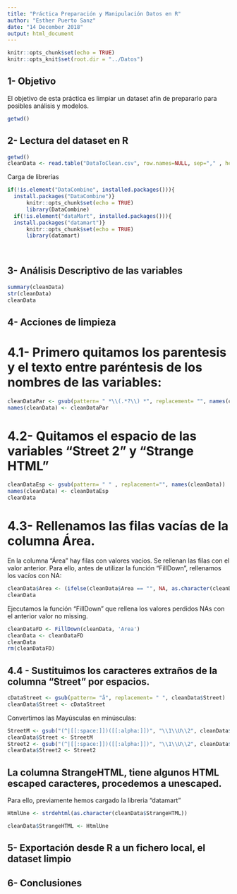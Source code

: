```yaml
---
title: "Práctica Preparación y Manipulación Datos en R"
author: "Esther Puerto Sanz"
date: "14 December 2018"
output: html_document
---
```


```r
knitr::opts_chunk$set(echo = TRUE)
knitr::opts_knit$set(root.dir = "../Datos")
```

## 1- Objetivo

El objetivo de esta práctica es limpiar un dataset afin de prepararlo para posibles análisis y modelos.

```r
getwd()
```

## 2- Lectura del dataset en R

```r
getwd()
cleanData <- read.table("DataToClean.csv", row.names=NULL, sep="," , header = TRUE, fill=TRUE, check.names = FALSE, encoding= "UTF-8")

```

Carga de librerias

```r
if(!is.element("DataCombine", installed.packages())){
  install.packages("DataCombine")}
      knitr::opts_chunk$set(echo = TRUE)
      library(DataCombine)
  if(!is.element("dataMart", installed.packages())){
  install.packages("datamart")}
      knitr::opts_chunk$set(echo = TRUE)
      library(datamart)    
      
      
```



## 3- Análisis Descriptivo de las variables

```r
summary(cleanData)
str(cleanData)
cleanData
```


## 4- Acciones de limpieza

# 4.1- Primero quitamos los parentesis y el texto entre paréntesis de los nombres de las variables:
  
```r
cleanDataPar <- gsub(pattern= " *\\(.*?\\) *", replacement= "", names(cleanData))
names(cleanData) <- cleanDataPar

```

# 4.2- Quitamos el espacio de las variables "Street 2" y "Strange HTML"
 
```r
cleanDataEsp <- gsub(pattern= " " , replacement="", names(cleanData))
names(cleanData) <- cleanDataEsp
cleanData
```

# 4.3- Rellenamos las filas vacías de la columna Área.
En la columna "Área" hay filas con valores vacíos. Se rellenan las filas con el valor anterior. Para ello, antes de utilizar la función "FillDown", rellenamos los vacíos con NA:

```r
cleanData$Area <- (ifelse(cleanData$Area == "", NA, as.character(cleanData$Area)))
cleanData

```

Ejecutamos la función "FillDown" que rellena los valores perdidos NAs con el anterior valor no missing.

```r
cleanDataFD <- FillDown(cleanData, 'Area')
cleanData <- cleanDataFD
cleanData
rm(cleanDataFD)

```

## 4.4 - Sustituimos los caracteres extraños de la columna "Street" por espacios.

```r
cDataStreet <- gsub(pattern= "å", replacement= " ", cleanData$Street)
cleanData$Street <- cDataStreet

```

Convertimos las Mayúsculas en minúsculas:

```r

StreetM <- gsub("(^|[[:space:]])([[:alpha:]])", "\\1\\U\\2", cleanData$Street, perl=TRUE)
cleanData$Street <- StreetM
Street2 <- gsub("(^|[[:space:]])([[:alpha:]])", "\\1\\U\\2", cleanData$Street2, perl=TRUE)
cleanData$Street2 <- Street2


```


## La columna StrangeHTML, tiene algunos HTML escaped caracteres, procedemos a unescaped.
Para ello, previamente hemos cargado la libreria "datamart"

```r

HtmlUne <- strdehtml(as.character(cleanData$StrangeHTML))

cleanData$StrangeHTML <- HtmlUne


```



## 5- Exportación desde R a un fichero local, el dataset limpio



## 6- Conclusiones



